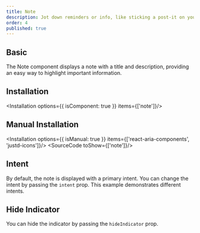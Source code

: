 ```yaml
---
title: Note
description: Jot down reminders or info, like sticking a post-it on your monitor, simple yet effective for quick memos and alerts.
order: 4
published: true
---
```


## Basic
The Note component displays a note with a title and description, providing an easy way to highlight important information.
<How isCenter={false} toUse="statuses/note-demo" />

## Installation
<Installation options={{ isComponent: true }} items={['note']}/>

## Manual Installation
<Installation options={{ isManual: true }} items={['react-aria-components', 'justd-icons']}/>
<SourceCode toShow={['note']}/>

## Intent
By default, the note is displayed with a primary intent. You can change the intent by passing the `intent` prop. This example demonstrates different intents.
<How toUse="statuses/note-intent-demo" />

## Hide Indicator
You can hide the indicator by passing the `hideIndicator` prop.
<How isCenter={false} toUse="statuses/note-hide-indicator-demo" />
